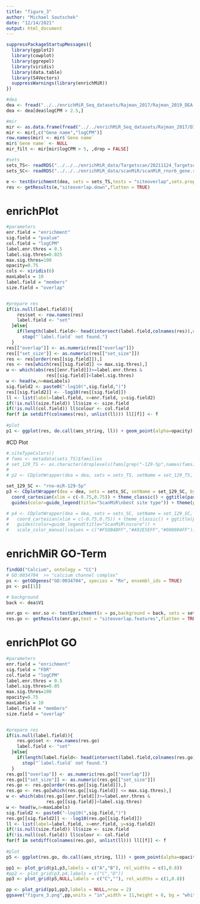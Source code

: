 ```yaml
---
title: "figure_3"
author: "Michael Soutschek"
date: "12/14/2021"
output: html_document
---
```



```r
suppressPackageStartupMessages({
  library(ggplot2)
  library(cowplot)
  library(ggrepel)
  library(viridis)
  library(data.table)
  library(S4Vectors)
  suppressWarnings(library(enrichMiR))
})
```


```r
#dea
dea <- fread("../../enrichMiR_Seq_datasets/Rajman_2017/Rajman_2019_DEA.csv")
dea <- dea[dea$logCPM > 2.5,]

#mir
mir <- as.data.frame(fread("../../enrichMiR_Seq_datasets/Rajman_2017/DIV20 enrich Neuron HC miRNA.csv"))
mir <- mir[,c("Gene name","logCPM")]
row.names(mir) <- mir$`Gene name`
mir$`Gene name` <- NULL
mir_filt <- mir[mir$logCPM > 5, ,drop = FALSE]

#sets
sets_TS<- readRDS("../../../enrichMiR_data/Targetscan/20211124_Targetscan8_Mouse_ConPred_rat.rds")
sets_SC<- readRDS("../../../enrichMiR_data/scanMiR/scanMiR_rnor6_gene.rds")
```


```r
e <- testEnrichment(dea, sets = sets_TS,tests = "siteoverlap",sets.properties = mir_filt)
res <- getResults(e,"siteoverlap.down",flatten = TRUE)
```

# enrichPlot
```r
#parameters
enr.field = "enrichment"
sig.field = "pvalue"
col.field = "logCPM"
label.enr.thres = 0.5
label.sig.thres=0.025
max.sig.thres=100
opacity=0.75
cols <- viridis(6)
maxLabels = 10
label.field = "members"
size.field = "overlap"


#prepare res
if(is.null(label.field)){
    res$set <- row.names(res)
    label.field <- "set"
  }else{
    if(length(label.field<- head(intersect(label.field,colnames(res)),n=1))==0)
      stop("`label.field` not found.")
  }
res[["overlap"]] <- as.numeric(res[["overlap"]])
res[["set_size"]] <- as.numeric(res[["set_size"]])
res <- res[order(res[[sig.field]]),]
res <- res[which(res[[sig.field]] <= max.sig.thres),]
w <- which(abs(res[[enr.field]])>=label.enr.thres & 
               res[[sig.field]]<label.sig.thres)
w <- head(w,n=maxLabels)
sig.field2 <- paste0("-log10(",sig.field,")")
res[[sig.field2]] <- -log10(res[[sig.field]])
ll <- list(label=label.field, x=enr.field, y=sig.field2)
if(!is.null(size.field)) ll$size <- size.field
if(!is.null(col.field)) ll$colour <- col.field
for(f in setdiff(colnames(res), unlist(ll))) ll[[f]] <- f
  
#plot
p1 <- ggplot(res, do.call(aes_string, ll)) + geom_point(alpha=opacity) + geom_text_repel(data=res[w,], show.legend = FALSE, point.padding = 3, nudge_y = -0.1) + scale_colour_viridis_c(direction = -1) + theme_classic() + ggtitle("Neurons, PTX treatment") + theme(plot.title = element_text(size=16), axis.text=element_text(size=13), axis.title=element_text(size=15),legend.title=element_text(size=14), legend.text=element_text(size=13))

```



#CD Plot
```r
#.siteTypeColors()
# fams <- metadata(sets_TS)$families
# set_129_TS <- as.character(droplevels(fams[grep("-129-5p",names(fams))]))
# 
# p2 <- CDplotWrapper(dea = dea, sets = sets_TS, setName = set_129_TS, by = "sites", k = 2) + coord_cartesian(xlim = c(-0.75,0.75)) + theme_classic() + ggtitle(paste0("miR-129-5p ",set_129_TS)) + guides(color=guide_legend(title="TargetScan")) + scale_colour_manual(values=c("#000004FF","#E65D2FFF"))

set_129_SC <- "rno-miR-129-5p"
p3 <- CDplotWrapper(dea = dea, sets = sets_SC, setName = set_129_SC, by = "best_stype") + 
  coord_cartesian(xlim = c(-0.75,0.75)) + theme_classic() + ggtitle(paste0("miR-129-5p ")) +
  guides(color=guide_legend(title="ScanMiR\nbest site type")) + theme(plot.title = element_text(size=16), axis.text=element_text(size=13), axis.title=element_text(size=15),legend.title=element_text(size=14), legend.text=element_text(size=13))

# p4 <- CDplotWrapper(dea = dea, sets = sets_SC, setName = set_129_SC, by = "score") + 
#   coord_cartesian(xlim = c(-0.75,0.75)) + theme_classic() + ggtitle(paste0("miR-129-5p ")) +
#   guides(color=guide_legend(title="ScanMiR\nscore")) + 
#   scale_color_manual(values = c("#F5DB4BFF","#A92E5EFF","#000004FF"))
```



# enrichMiR GO-Term
```r
findGO("Calcium", ontology = "CC")
# GO:0034704  >> "calcium channel complex" 
ps <- getGOgenes("GO:0034704", species = "Rn", ensembl_ids = TRUE)
ps <- ps[[1]]

# background
back <- dea$V1
```


```r
enr.go <- enr.so <- testEnrichment(x = ps,background = back, sets = sets_TS,tests = "siteoverlap",sets.properties = mir_filt)
res.go <- getResults(enr.go,test = "siteoverlap.features",flatten = TRUE)
```

# enrichPlot GO
```r
#parameters
enr.field = "enrichment"
sig.field = "FDR"
col.field = "logCPM"
label.enr.thres = 0.5
label.sig.thres=0.05
max.sig.thres=100
opacity=0.75
maxLabels = 10
label.field = "members"
size.field = "overlap"


#prepare res
if(is.null(label.field)){
    res.go$set <- row.names(res.go)
    label.field <- "set"
  }else{
    if(length(label.field<- head(intersect(label.field,colnames(res.go)),n=1))==0)
      stop("`label.field` not found.")
  }
res.go[["overlap"]] <- as.numeric(res.go[["overlap"]])
res.go[["set_size"]] <- as.numeric(res.go[["set_size"]])
res.go <- res.go[order(res.go[[sig.field]]),]
res.go <- res.go[which(res.go[[sig.field]] <= max.sig.thres),]
w <- which(abs(res.go[[enr.field]])>=label.enr.thres & 
               res.go[[sig.field]]<label.sig.thres)
w <- head(w,n=maxLabels)
sig.field2 <- paste0("-log10(",sig.field,")")
res.go[[sig.field2]] <- -log10(res.go[[sig.field]])
ll <- list(label=label.field, x=enr.field, y=sig.field2)
if(!is.null(size.field)) ll$size <- size.field
if(!is.null(col.field)) ll$colour <- col.field
for(f in setdiff(colnames(res.go), unlist(ll))) ll[[f]] <- f
  
#plot
p5 <- ggplot(res.go, do.call(aes_string, ll)) + geom_point(alpha=opacity) + geom_text_repel(data=res.go[w,], show.legend = FALSE, point.padding = 3, nudge_y = -0.15) + scale_colour_viridis_c(direction = -1) + theme_classic() + ggtitle("GO:0034704 calcium channel complex") + theme(plot.title = element_text(size=16), axis.text=element_text(size=13), axis.title=element_text(size=15),legend.title=element_text(size=14), legend.text=element_text(size=13))
```





```r
pp1 <- plot_grid(p1,p3,labels = c("A","B"), rel_widths = c(1,0.8))
#pp2 <- plot_grid(p3,p4,labels = c("C","D"))
pp3 <- plot_grid(p5,NULL,labels = c("C",""), rel_widths = c(1,0.8))

pp <- plot_grid(pp1,pp3,labels = NULL,nrow = 2)
ggsave("figure_3.png",pp,units = "in",width = 11,height = 8, bg = "white")
```







